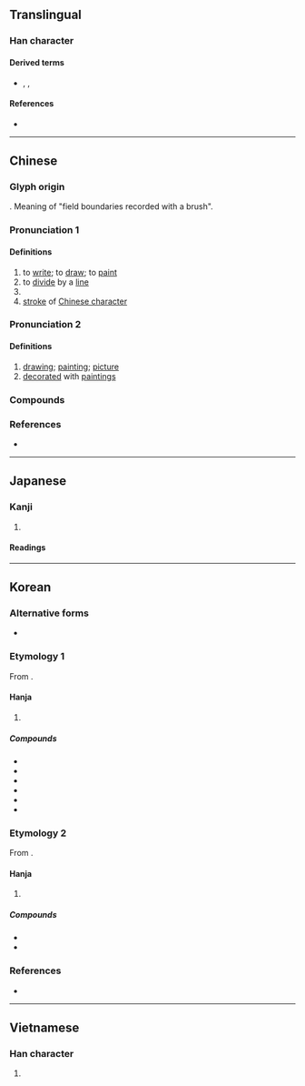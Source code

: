 {{also|画|劃|划|晝|書}}
{{character info}}
==Translingual==
{{CJKV-forms|畫|画|画|畵}}

===Han character===
{{Han char|rn=102|rad=田|as=07|sn=12|four=50106|canj=LGWM|ids=⿳⿱𦘒一田一}}

====Derived terms====
* {{l|mul|晝}}, {{l|mul|劃}}, {{l|mul|嫿}}

====References====
* {{Han ref|kx=0763.080|dkj=21859|dj=1172.180|hdz=42544.020|uh=756B|ud=30059|bh=B565|bd=46437}}

----

==Chinese==
{{zh-forms|s=画}}

===Glyph origin===
{{Han etym}}
{{Han compound|聿|画|t1=pen brush|t2=a field ([[田]]) enclosed on four sides|ls=ic}}. Meaning of "field boundaries recorded with a brush".

{{wikipedia|Stroke (CJK character)}}

===Pronunciation 1===
{{zh-pron
|m=huà
|m-s=hua4
|dg=хуа3
|c=waak6
|c-t=
|g=fa5
|h=pfs=fa/va̍k
|h_note=fa - literary; va̍k - vernacular
|j=hua3
|mb=uà
|md=uăh/uâ/hĕk
|md_note=uăh - vernacular; uâ - literary; hĕk - when sense is covered by {{zh-l|*劃|to divide by a line; to devise; stroke}}
|mn=xm,sx,tp,km,mg,ta:ūi/xm,zz:ōa/qz,yl,tn,kh,tc:ōe/lk:ǒe/ml:hōa
|mn_note=ūi/ōa/ōe/ǒe - vernacular; hōa - literary (rare)
|mn-t=uê7/uêh8
|mn-t_note=uê7 - literary ("to write / to draw / to paint"); uêh8 - vernacular ("to divide by a line / to devise / stroke")
|w=3hho
|x=fa5/fa4
|x_note=fa5 - vernacular; fa4 - literary
|mc=2
|oc=2,2
|ma=y
|cat=v
}}

====Definitions====
{{zh-hanzi}}

# to [[write]]; to [[draw]]; to [[paint]]
# to [[divide]] by a [[line]]
# {{zh-alt-form|劃|to [[devise]]}}
# [[stroke]] of [[Chinese character]]

===Pronunciation 2===
{{zh-pron
|m=huà,er=y
|m_note=huàr - drawing
|m-s=hua4
|c=waa6,waa6-2
|c-t=
|g=
|h=pfs=fa/va̍k
|h_note=fa - literary; va̍k - vernacular
|j=
|mb=huā
|md=uăh/uâ
|md_note=uăh - vernacular; uâ - literary
|mn=xm,sx,tp,km,mg:ūi/xm,zz:ōa/qz,yl,tn,kh,tc:ōe/lk:ǒe/ml:hōa
|mn_note=ūi/ōa/ōe/ǒe - vernacular; hōa - literary (rare)
|mn-t=uê7
|x=
|dial=n
|mc=1
|oc=1,1
|ma=y
|cat=n,a
}}

====Definitions====
{{zh-hanzi}}

# [[drawing]]; [[painting]]; [[picture]] {{zh-mw|m,c:幅}}
# [[decorate]]d with [[painting]]s

===Compounds===
{{zh-der|畫板|畫報|畫筆|畫餅|畫餅充飢|畫布|畫冊|畫策|畫叉|畫叉兒​​|畫船|畫到|畫地為牢|畫棟雕樑|畫法|畫舫|畫符|畫幅|畫稿|畫工|畫供|畫虎類狗|畫虎類犬|畫夾|畫家|畫架|畫匠|畫境|畫具|畫卷|畫刊|畫框|畫框兒|畫廊|畫龍點睛|畫眉|畫面|畫皮|畫片兒|畫片|畫屏|畫譜|畫蛇添足|畫師|畫十字|畫室|畫壇|畫帖|畫圖|畫外音|畫像|畫行|畫押|畫頁|畫一|畫苑|畫院|畫展|畫知|畫脂鏤冰|畫中有詩|畫軸|畫心|一筆一畫|一筆畫|上畫|中國畫|人物畫|作畫|修母畫荻|充饑畫餅|兒童畫|凹版畫|刻畫|刻畫入微|刻畫無鹽|動作畫派|動員計畫|動漫畫|動畫|動畫影像|動畫片|動畫藝術|勾畫|北宗畫法|區域計畫|半途自畫|南宗畫法|原畫|口講指畫|古畫|喬喬畫畫|喬眉畫眼|國畫|圖案畫|圖畫|圖畫文字|圖畫書|壁畫|士大夫畫|套印版畫|套畫押字|套色版畫|妙畫通靈|孔版畫|字畫|安康計畫|宋畫|宋畫吳冶|宣傳畫|宣和畫譜|家庭計畫|實業計畫|寫意畫|小康計畫|山水畫|嵌瓷畫|嵌畫|嶺南畫派|工筆畫|巴黎畫派|帛畫|平版畫|平畫求長|年畫|龐貝壁畫|張敞畫眉|彗氾畫塗|彩畫|彫梁畫棟|戰略計畫|扉畫|投影畫|投影畫法|抽象畫|招貼畫|拼合版畫|指天畫地|指手畫腳|指東畫西|指畫|指頭畫|捲煙畫片|掇畫|描眉畫眼|插畫|擘畫|擬規畫圓|攝畫|教育計畫|敦煌壁畫|文人畫|文字畫|斷虀畫粥|方天畫戟|旗亭畫壁|明伙畫供|星戰計畫|書畫|書畫卯酉|書顛畫聖|木刻畫|木板畫|木炭畫|木版畫|木畫|板畫|染畫|歐母畫荻|正點背畫|毀瓦畫墁|比手畫腳|水彩畫|水粉畫|水陸畫|水墨畫|江山如畫|沒骨畫|油畫|波磔點畫|洋畫兒|溼壁畫|漆畫|漫畫|炭筆畫|為蛇畫足|照貓畫虎|版畫|玻璃畫|現代繪畫|琴棋書畫|生產計畫|界畫|畫一字|畫中人|畫伏狀|畫像石|畫像磚|畫卯|畫史|畫圖器|畫地成圖|畫地為獄|畫地而趨|畫地自限|畫堂|畫壺|畫字|畫工兒|畫影圖形|畫意|畫意詩情|畫戟|畫拉|畫料|畫時|畫會|畫梁雕棟|畫棟雕梁|畫棟飛雲|畫樓|畫水掀壁|畫派|畫畫兒|畫省|畫眉張敞|畫眉舉案|畫真|畫策設謀|畫糖|畫聖|畫荻|畫虎不成|畫虎成犬|畫虎成狗|畫蛇著足|畫角|畫諾|畫象|畫象磚|畫輪|畫閣|畫閣朱樓|畫風|畫餅充饑|畫黛彎蛾|畫鼓|眉如墨畫|眉目如畫|瞎畫|瞞眼畫|石版畫|磚畫|磨漆畫|筆畫|策畫|粉畫|粗畫|素人畫家|細密畫|組畫|經濟計畫|織畫|繡畫|繪畫|纖畫|纖細畫|罨畫|翎毛畫|考案畫|膚如刻畫|臨畫|自在畫|自由畫|舉鼎觀畫|花鳥畫|蛋彩畫|蠟畫|行政區畫|裱畫店|裸體畫|西洋畫|西畫|西那畫派|規畫|計畫|計畫生育|計畫經濟|詩中有畫|詩情畫意|諷刺畫|讀畫|貼畫|軟木畫|較如畫一|較若畫一|透視畫法|連營畫角|連環圖畫|連環畫|都市計畫|鉛筆畫|銀鉤鐵畫|銅版畫|鋼筆畫|鐵畫|鐵畫銀鉤|鑲嵌畫|院畫|院體畫|隨意畫|雕梁畫柱|雕梁畫棟|電腦動畫|靜物畫|韓幹畫馬|音感作畫|音畫|顜若畫一|風俗畫|風情畫|風景畫|鬼畫桃符|鬼畫符|鹿角畫|黑白畫|墨版版畫|點指畫字|點描畫法|點紙畫字|畫龍}}

===References===
* {{R:yue:Hanzi}}

{{zh-cat|Beginning}}

----

==Japanese==
{{ja-kanji forms|画|畫}}

===Kanji===
{{ja-kanji|grade=|rs=田07|shin=画}}

# {{rfdef|ja|sort=田07}}

====Readings====
{{ja-readings
|goon=え<ゑ, が<ぐわ, わく
|kanon=かい<くわい, かく<くわく
|kun=えが-く<ゑが-く, か-く, かぎ-る, はかりごと-, はか-る
}}

----

==Korean==

===Alternative forms===
* {{ko-l|[[화]], [[획]]|畵}}

===Etymology 1===
From {{der|ko|ltc|-}} {{ltc-l|畫|id=1}}. {{hanja-hunmong|화〯|hwa|人類#중02B|alt=𦘕}}

====Hanja====
{{ko-hanja-search}}
{{ko-hanja|그림|화}}

# {{hanja form of|화|[[picture]]; [[drawing]]; [[painting]]}}

=====Compounds=====
{{der-top3|Compounds}}
* {{ko-l|화면|畫面}}
* {{ko-l|화가|畫家}}
* {{ko-l|영화|映畫}}
* {{ko-l|만화|漫畫}}
* {{ko-l|벽화|壁畫}}
* {{ko-l|화룡점정|畫龍點睛}}
{{der-bottom}}

===Etymology 2===
From {{der|ko|ltc|-}} {{ltc-l|畫|id=2}}.

====Hanja====
{{ko-hanja|긋다|그을|획}}

# {{hanja form of|획|to [[draw]] a [[line]]; to [[mark#Verb|mark]]}}

=====Compounds=====
{{der-top3|Compounds}}
* {{ko-l|획수|畫數}}
* {{ko-l|획출|畫出}}
{{der-bottom}}

===References===
* {{R:hanjadoc|7655}}

----

==Vietnamese==

===Han character===
{{vi-hantu|[[hoạ]], [[hoạch]], [[vạch]], [[vệt]], [[dạch]], [[vệch]]|rs=田07}}

# {{rfdef|vi|sort=田07}}